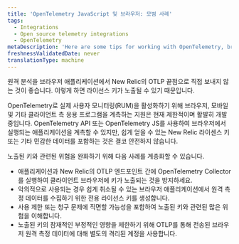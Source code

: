 ```yaml
---
title: 'OpenTelemetry JavaScript 및 브라우저: 모범 사례'
tags:
  - Integrations
  - Open source telemetry integrations
  - OpenTelemetry
metaDescription: 'Here are some tips for working with OpenTelemetry, browser applications, and New Relic.'
freshnessValidatedDate: never
translationType: machine
---
```


<Callout variant="caution">
  원격 분석을 브라우저 애플리케이션에서 New Relic의 OTLP 끝점으로 직접 보내지 않는 것이 좋습니다. 이렇게 하면 라이선스 키가 노출될 수 있기 때문입니다.
</Callout>

OpenTelemetry로 실제 사용자 모니터링(RUM)을 활성화하기 위해 브라우저, 모바일 및 기타 클라이언트 측 응용 프로그램을 계측하는 지원은 현재 제한적이며 활발히 개발 중입니다. OpenTelemetry API 또는 OpenTelemetry JS를 사용하여 브라우저에서 실행되는 애플리케이션을 계측할 수 있지만, 쉽게 얻을 수 있는 New Relic 라이센스 키 또는 기타 민감한 데이터를 포함하는 것은 결코 안전하지 않습니다.

노출된 키와 관련된 위험을 완화하기 위해 다음 사례를 계층화할 수 있습니다.

* 애플리케이션과 New Relic의 OTLP 엔드포인트 간에 OpenTelemetry Collector를 실행하여 클라이언트 브라우저에 키가 노출되는 것을 방지하세요.
* 악의적으로 사용되는 경우 쉽게 취소될 수 있는 브라우저 애플리케이션에서 원격 측정 데이터를 수집하기 위한 전용 라이선스 키를 생성합니다.
* 사용 제한 또는 청구 문제에 직면할 가능성을 포함하여 노출된 키와 관련된 많은 위험을 이해합니다.
* 노출된 키의 잠재적인 부정적인 영향을 제한하기 위해 OTLP를 통해 전송된 브라우저 원격 측정 데이터에 대해 별도의 격리된 계정을 사용합니다.